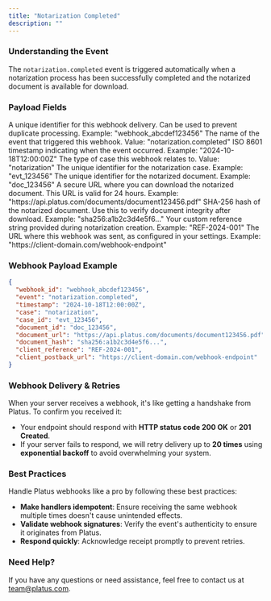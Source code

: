 ```yaml
---
title: "Notarization Completed"
description: ""
---
```


### Understanding the Event

The `notarization.completed` event is triggered automatically when a notarization process has been successfully completed and the notarized document is available for download.

### Payload Fields

<ResponseField name="webhook_id" type="string">
  A unique identifier for this webhook delivery. Can be used to prevent duplicate processing.
  Example: "webhook_abcdef123456"
</ResponseField>

<ResponseField name="event" type="string">
  The name of the event that triggered this webhook.
  Value: "notarization.completed"
</ResponseField>

<ResponseField name="timestamp" type="string">
  ISO 8601 timestamp indicating when the event occurred.
  Example: "2024-10-18T12:00:00Z"
</ResponseField>

<ResponseField name="case" type="string">
  The type of case this webhook relates to.
  Value: "notarization"
</ResponseField>

<ResponseField name="case_id" type="string">
  The unique identifier for the notarization case.
  Example: "evt_123456"
</ResponseField>

<ResponseField name="document_id" type="string">
  The unique identifier for the notarized document.
  Example: "doc_123456"
</ResponseField>

<ResponseField name="document_url" type="string">
  A secure URL where you can download the notarized document. This URL is valid for 24 hours.
  Example: "https://api.platus.com/documents/document123456.pdf"
</ResponseField>

<ResponseField name="document_hash" type="string">
  SHA-256 hash of the notarized document. Use this to verify document integrity after download.
  Example: "sha256:a1b2c3d4e5f6..."
</ResponseField>

<ResponseField name="client_reference" type="string">
  Your custom reference string provided during notarization creation.
  Example: "REF-2024-001"
</ResponseField>

<ResponseField name="client_postback_url" type="string">
  The URL where this webhook was sent, as configured in your settings.
  Example: "https://client-domain.com/webhook-endpoint"
</ResponseField>

### Webhook Payload Example

```json
{
  "webhook_id": "webhook_abcdef123456",
  "event": "notarization.completed",
  "timestamp": "2024-10-18T12:00:00Z",
  "case": "notarization",
  "case_id": "evt_123456",
  "document_id": "doc_123456",
  "document_url": "https://api.platus.com/documents/document123456.pdf",
  "document_hash": "sha256:a1b2c3d4e5f6...",
  "client_reference": "REF-2024-001",
  "client_postback_url": "https://client-domain.com/webhook-endpoint"
}
```

### Webhook Delivery & Retries

When your server receives a webhook, it's like getting a handshake from Platus. To confirm you received it:

- Your endpoint should respond with **HTTP status code 200 OK** or **201 Created**.
- If your server fails to respond, we will retry delivery up to **20 times** using **exponential backoff** to avoid overwhelming your system.

### Best Practices

Handle Platus webhooks like a pro by following these best practices:

- **Make handlers idempotent**: Ensure receiving the same webhook multiple times doesn't cause unintended effects.
- **Validate webhook signatures**: Verify the event's authenticity to ensure it originates from Platus.
- **Respond quickly**: Acknowledge receipt promptly to prevent retries.



### Need Help?

If you have any questions or need assistance, feel free to contact us at [team@platus.com](mailto:team@platus.com).